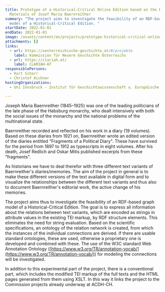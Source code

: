 ```yaml
---
title: Prototype of a Historical-Critical Online Edition based on the Estate
  Materials of Josef Maria Baernreither
summary: "The project aims to investigate the feasibility of an RDF-based graph
  model of a Historical-Critical Edition. "
startDate: 2022-01-01
endDate: 2022-01-01
image: /assets/content/en/projects/prototype-historical-critical-online-edition-based-estate-materials-josef-maria-baernreither/hhsta_tagebuch_karton6_1913.jpg
attachments: []
links:
  - url: https://oesterreichische-geschichte.at/#/projekte
    label: Kommission für Neuere Geschichte Österreichs
  - url: https://clariah.at/
    label: CLARIAH-AT
responsiblePersons:
  - Kurt Scharr
  - Christof Aichner
hostingOrganizations:
  - Uni Innsbruck - Institut für Geschichtswissenschaft u. Europäische Ethnologie

---
```

Joseph Maria Baernreither (1845–1925) was one of the leading politicians of the late phase of the Habsburg monarchy, who dealt intensively with both the social issues of the monarchy and the national problems of the multinational state.

Baernreither recorded and reflected on his work in a diary (19 volumes). Based on these diaries from 1921 on, Baernreither wrote an edited version of the diaries entitled "Fragments of a Political Diary". These have survived for the period from 1897 to 1912 as typescripts in eight volumes. After his death, Josef Redlich and Oskar Mitis published excerpts from these "fragments".

As historians we have to deal therefor with three different text variants of Baernreither's diaries/memories. The aim of the project in general is to make these different versions of the text available in digital form and to visualize the relationships between the different text variants and thus also to document Baernreither's editorial work, the active change of his memories.

The project aims thus to investigate the feasibility of an RDF-based graph model of a Historical-Critical Edition. The goal is to express all information about the relations between text variants, which are encoded as strings in attribute values in the existing TEI markup, by RDF structure elements. This eliminates the need for string evaluation. Based on the scientific specifications, an ontology of the relation network is created, from which the instances of the individual connections are derived. If there are usable standard ontologies, these are used, otherwise a proprietary one is developed and combined with these. The use of the W3C standard Web Annotation Ontology ([https://www.w3.org/TR/annotation-vocab/](https://www.w3.org/TR/annotation-vocab/)) for modeling the connections will be investigated.

In addition to this experimental part of the project, there is a conventional part, which includes the modified TEI markup of the full texts and the HTML pages generated from them using XSLT. In this way it links the project to the Commission projects already underway at ACDH-CH.
